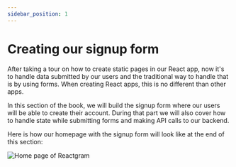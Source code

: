 ```yaml
---
sidebar_position: 1
---
```


# Creating our signup form

After taking a tour on how to create static pages in our React app, now it's
to handle data submitted by our users and the traditional way to handle that 
is by using forms. When creating React apps, this is no different than other
apps.

In this section of the book, we will build the signup form where our users will
be able to create their account. During that part we will also cover how to
handle state while submitting forms and making API calls to our backend.

Here is how our homepage with the signup form will look like at the end of this
section:

![Home page of Reactgram](/img/user-registration/home-signup.jpg)